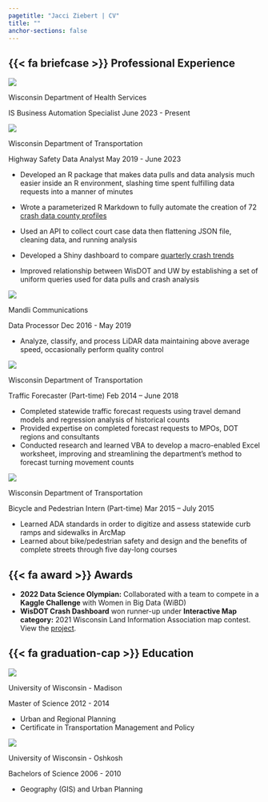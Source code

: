 ```yaml
---
pagetitle: "Jacci Ziebert | CV"
title: ""
anchor-sections: false
---
```


## {{< fa briefcase >}} Professional Experience

::: {.d-inline-flex style="align-items:baseline"}
::: cv_img
![](/assets/img/dhs.png){fig-alt="Wisconsin Department of Health Services logo"}
:::

::: h3
Wisconsin Department of Health Services
:::
:::

[IS Business Automation Specialist]{.h5} [June 2023 - Present]{.cv-date}

::: {.d-inline-flex style="align-items:baseline"}
::: cv_img
![](/assets/img/dot.png){fig-alt="Wisconsin Department of Transportation logo"}
:::

::: h3
Wisconsin Department of Transportation
:::
:::

[Highway Safety Data Analyst]{.h5} [May 2019 - June 2023]{.cv-date}

-   Developed an R package that makes data pulls and data analysis much easier inside an R environment, slashing time spent fulfilling data requests into a manner of minutes

-   Wrote a parameterized R Markdown to fully automate the creation of 72 [crash data county profiles](https://transportal.cee.wisc.edu/partners/community-maps/tsc_resources/CM%20profile%20files/2022/Dane_2022.html)

-   Used an API to collect court case data then flattening JSON file, cleaning data, and running analysis

-   Developed a Shiny dashboard to compare [quarterly crash trends](communitymaps.wi.gov/crash/public/Dashboard/)

-   Improved relationship between WisDOT and UW by establishing a set of uniform queries used for data pulls and crash analysis

::: {.d-inline-flex style="align-items:baseline"}
::: cv_img
![](/assets/img/mandli.png){fig-alt="Mandli Communications logo"}
:::

::: h3
Mandli Communications
:::
:::

[Data Processor]{.h5} [Dec 2016 - May 2019]{.cv-date}

-   Analyze, classify, and process LiDAR data maintaining above average speed, occasionally perform quality control

::: {.d-inline-flex style="align-items:baseline"}
::: cv_img
![](/assets/img/dot.png){fig-alt="Wisconsin Department of Transportation logo"}
:::

::: h3
Wisconsin Department of Transportation
:::
:::

[Traffic Forecaster (Part-time)]{.h5} [Feb 2014 -- June 2018]{.cv-date}

-   Completed statewide traffic forecast requests using travel demand models and regression analysis of historical counts
-   Provided expertise on completed forecast requests to MPOs, DOT regions and consultants
-   Conducted research and learned VBA to develop a macro-enabled Excel worksheet, improving and streamlining the department's method to forecast turning movement counts

::: {.d-inline-flex style="align-items:baseline"}
::: cv_img
![](/assets/img/dot.png){fig-alt="Wisconsin Department of Transportation logo"}
:::

::: h3
Wisconsin Department of Transportation
:::
:::

[Bicycle and Pedestrian Intern (Part-time)]{.h5} [Mar 2015 -- July 2015]{.cv-date}

-   Learned ADA standards in order to digitize and assess statewide curb ramps and sidewalks in ArcMap
-   Learned about bike/pedestrian safety and design and the benefits of complete streets through five day-long courses

## {{< fa award >}} Awards

-   **2022 Data Science Olympian:** Collaborated with a team to compete in a **Kaggle Challenge** with Women in Big Data (WiBD)
-   **WisDOT Crash Dashboard** won runner-up under **Interactive Map category:** 2021 Wisconsin Land Information Association map contest. View the [project](/projects/crash_dashboard.html).

## {{< fa graduation-cap >}} Education

::: {.d-inline-flex style="align-items:baseline"}
::: cv_img
![](/assets/img/uw.png){fig-alt="University of Wisconsin - Madison logo"}
:::

::: h3
University of Wisconsin - Madison
:::
:::

[Master of Science]{.h5} [2012 - 2014]{.cv-date}

-   Urban and Regional Planning
-   Certificate in Transportation Management and Policy

::: {.d-inline-flex style="align-items:baseline"}
::: cv_img
![](/assets/img/uwo.png){fig-alt="University of Wisconsin - Oshkosh logo"}
:::

::: h3
University of Wisconsin - Oshkosh
:::
:::

[Bachelors of Science]{.h5} [2006 - 2010]{.cv-date}

-   Geography (GIS) and Urban Planning
